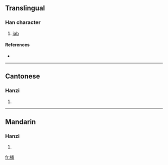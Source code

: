 ==Translingual==

===Han character===
{{Han char|rn=64|rad=手|as=07|sn=10|four=5702<sub>7</sub>|canj=手弓戈月 (QNIB)}}

# [[jab]]

====References====
* {{Han ref|kx=0433.060|dkj=12130|dj=0782.180|hdz=31888.040|uh=6345|ud=25413|bh=D1B6|bd=53686}}

----

==Cantonese==

===Hanzi===
{{yue-hanzi|jyut=|y=tong2}}

# {{defn|Cantonese}}

----

==Mandarin==

===Hanzi===
{{cmn-hanzi|pin=[[luō]] ([[luo1]]), [[lǚ]] ([[lü3]]), [[tǒng]] ([[tong3]])|wg=lo<sup>1</sup>, lü<sup>3</sup>, t'ung<sup>3</sup>}}

# {{defn|Mandarin}}

[[fr:捅]]